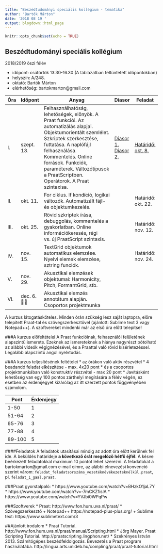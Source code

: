 ```yaml
---
title: "Beszédtudományi speciális kollégium - tematika"
author: "Bartók Márton"
date: '2018 08 19 '
output: blogdown::html_page
---
```


```r
knitr::opts_chunk$set(echo = TRUE)
```

## Beszédtudományi speciális kollégium

2018/2019 őszi félév

* időpont: csütörtök	13.30-16.30 (A táblázatban feltüntetett időpontokban)
* helyszín: A/248.
* oktató: Bartók Márton
* elérhetőség: bartokmarton@gmail.com

Óra | Időpont | Anyag | Diasor | Feladat
---- | ---- | ---------------------------------------------------------------- | ------ | ------
I. | szept. 13. | Felhasználhatóság, lehetőségek, előnyök. A Praat funkciói. Az automatizálás alapjai. Objektumorientált szemlélet. Szkriptek szerkesztése, futtatása. A naplófájl felhasználása. Kommentelés. Online források. Funkciók, paraméterek. Változótípusok a PraatScriptben. Operátorok. A Praat szintaxisa. | <a href="../../../teaching_material/praat_scripting_2018/slides/szkriptiras_slides01.html" target = "_blank">Diasor 1. </a> <a href="../../../teaching_material/praat_scripting_2018/slides/szkriptiras_slides02.html" target = "_blank">Diasor 2. </a> | <a href="../../../teaching_material/praat_scripting_2018/exercises/exercise1.praat" target = "_blank">Határidő: okt. 8.</a>
II. | okt. 11. | For ciklus. If kondíció, logikai változók. Automatizált fájl- és objektumkezelés. | | Határidő: okt. 22.
III. | okt. 25. | Rövid szkriptek írása, debuggolás, kommentelés a gyakorlatban. Online információkeresés, régi vs. új PraatScript szintaxis. | | Határidő: nov. 12.
IV. | nov. 15. | TextGrid objektumok automatikus elemzése. Nyelvi elemek elemzése, sztring funciók. | |Határidő: nov. 24.
V. | nov. 29. | Akusztikai elemzések objektumai: Harmonicity, Pitch, FormantGrid, stb. | |
VI. | dec. 6. 🎅🏻 | Akusztikai elemzés annotátum alapján. Csoportos projektmunka | |


A kurzus látogatásköteles. Minden órán szükség lesz saját laptopra, előre telepített  Praat-tal és szövegszerkesztővel (ajánlott: Sublime text 3 vagy Notepad++). A szoftvereket mindenki már az első óra előtt telepítse!

###A kurzus előfeltételei
A Praat funkcióinak, felhasználói felületének alapszintű ismerete. Ezeknek az ismereteknek a hiánya nagyrészt pótolható az alábbi videók végignézésével, és a Praattal való rövid kísérletezéssel. Legalább alapszintű angol nyelvtudás.

###A kurzus teljesítésének feltételei
* az órákon való aktív részvétel
* 4 beadandó feladat elkészítése - max. 4x20 pont
* és a csoportos projektmunkában való konstruktív részvétel - max 20 pont
* Javításként lehetőség van egy 100 pontos zárthelyi megírására a félév végén, ez esetben az érdemjegyet kizárólag az itt szerzett pontok függvényében számolom.

Pont | Érdemjegy
---- | ---------
1-50 | 1
51-64 | 2
65-76 | 3
77-88 | 4
89-100 | 5

####Feladatok
A feladatok utasításai mindig az adott óra előtt kerülnek fel ide. A beküldés határideje **a következő órát megelőző hétfő éjfél**. A késve beérkezett feladatokkal maximum 10 pontot lehet szerezni. A feladatokat a bartokmarton@gmail.com e-mail címre, az alábbi elnevezési konvenció szerint várom: `feladat_feladatsorszáma_vezetéknévékezeteknélkül.praat`, pl. `feladat_1_gaal.praat`.

###Praat gyorstalpaló:
* https://www.youtube.com/watch?v=BHzkO1jaL7Y
* https://www.youtube.com/watch?v=-7mCKZ1islA
* https://www.youtube.com/watch?v=YVJbi0WPqPw

###Szoftverek
* Praat: http://www.fon.hum.uva.nl/praat/
* Szövegszerkesztő
    + Notepad++ https://notepad-plus-plus.org/
	  + Sublime text: https://www.sublimetext.com/3

##Ajánlott irodalom
* Praat Tutorial. http://www.fon.hum.uva.nl/praat/manual/Scripting.html
* Jörg Mayer. Praat Scripting Tutorial. http://praatscripting.lingphon.net/
* Szekrényes István 2013. Számítógépes beszédfeldolgozás. Bevezetés a Praat program használatába. http://lingua.arts.unideb.hu/compling/praat/praat-tutorial.html
